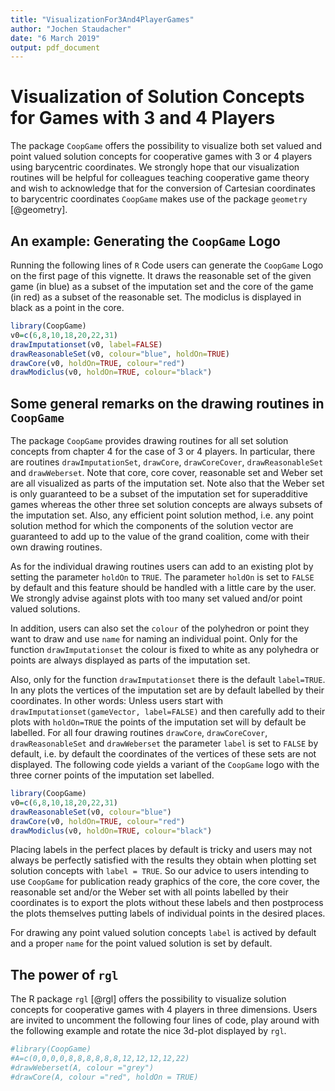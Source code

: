 ---
title: "VisualizationFor3And4PlayerGames"
author: "Jochen Staudacher"
date: "6 March 2019"
output: pdf_document
---

# Visualization of Solution Concepts for Games with 3 and 4 Players

The package `CoopGame` offers the possibility to 
visualize both set valued and point valued solution 
concepts for cooperative games with 3 or 4 players 
using barycentric coordinates. 
We strongly hope that 
our visualization routines will be helpful for 
colleagues teaching cooperative game theory and 
wish to acknowledge that for the conversion of 
Cartesian coordinates to barycentric coordinates 
`CoopGame` makes use of the package `geometry` [@geometry].

## An example: Generating the `CoopGame` Logo

Running the following lines of `R` Code users can generate 
the `CoopGame` Logo on the first page of this vignette. 
It draws the reasonable set of the given game (in blue) as 
a subset of 
the imputation set and the core of the game (in red) as 
a subset of the reasonable set. The modiclus is displayed 
in black as a point in the core.

```{r, collapse=TRUE, fig.show=TRUE}
library(CoopGame)
v0=c(6,8,10,18,20,22,31)
drawImputationset(v0, label=FALSE)
drawReasonableSet(v0, colour="blue", holdOn=TRUE)
drawCore(v0, holdOn=TRUE, colour="red")
drawModiclus(v0, holdOn=TRUE, colour="black")
```

## Some general remarks on the drawing routines in `CoopGame`
The package `CoopGame` provides drawing routines for all 
set solution concepts from chapter 4 for the case of 
3 or 4 players.
In particular, there are routines `drawImputationSet`, 
`drawCore`, `drawCoreCover`, 
`drawReasonableSet` and `drawWeberset`.
Note that core, core cover, reasonable set and Weber set 
are all visualized as parts of the imputation set. 
Note also that the Weber set is only guaranteed to be a subset 
of the imputation set for superadditive games 
whereas the other three set solution 
concepts are always subsets of the imputation set.
Also, any efficient point solution method, i.e. any 
point solution method for which the components of the 
solution vector are guaranteed to add up to the value 
of the grand coalition, come with their own drawing routines.

As for the individual drawing routines users can add to 
an existing plot by setting the parameter `holdOn` to 
`TRUE`. The parameter `holdOn` is set to `FALSE` by 
default and this feature should be handled with a little care 
by the user. We strongly advise against plots with too 
many set valued and/or point valued solutions.

In addition, users can also set the `colour` of the 
polyhedron or point they want to draw and use `name` 
for naming an individual point. Only for the function 
`drawImputationset` the colour is fixed to white as 
any polyhedra or points are always displayed as 
parts of the imputation set. 

Also, only for the function 
`drawImputationset` there is the default `label=TRUE`.
In any plots the vertices of the imputation set are 
by default 
labelled by their coordinates. In other words: 
Unless users start 
with `drawImputationset(gameVector, label=FALSE)` 
and then carefully add to their 
plots with `holdOn=TRUE` the 
points of the imputation set will by default be labelled. 
For all four drawing 
routines `drawCore`, `drawCoreCover`, 
`drawReasonableSet` and `drawWeberset` the parameter 
`label` is set to `FALSE` by default, i.e. by default 
the coordinates of the vertices of these sets 
are not displayed. The following code yields a 
variant of the `CoopGame` 
logo with the three corner points of 
the imputation set labelled. 

```{r, collapse=TRUE, fig.show=TRUE}
library(CoopGame)
v0=c(6,8,10,18,20,22,31)
drawReasonableSet(v0, colour="blue")
drawCore(v0, holdOn=TRUE, colour="red")
drawModiclus(v0, holdOn=TRUE, colour="black")
```

Placing labels 
in the perfect places by default is tricky 
and users may not always be perfectly satisfied 
with the results they obtain when plotting set solution 
concepts with `label = TRUE`. So our advice 
to users intending to use `CoopGame` for publication ready 
graphics of the core, the core cover, the reasonable 
set and/or the Weber set 
with all points labelled by their coordinates 
is to export the plots without these 
labels and then postprocess the plots themselves putting 
labels of individual points in the desired places.

For drawing any point valued solution concepts `label` 
is actived by default and a proper `name` for the point 
valued solution is set by default.

## The power of `rgl`

The R package `rgl` [@rgl] offers the possibility to 
visualize solution concepts for cooperative games with 
4 players in three dimensions. Users are invited to 
uncomment the following four lines of code,
play around with the following example and rotate the 
nice 3d-plot displayed by `rgl`.

```{r, collapse=TRUE, fig.show=FALSE, eval=FALSE}
#library(CoopGame)
#A=c(0,0,0,0,8,8,8,8,8,8,12,12,12,12,22)
#drawWeberset(A, colour ="grey")
#drawCore(A, colour ="red", holdOn = TRUE)
```